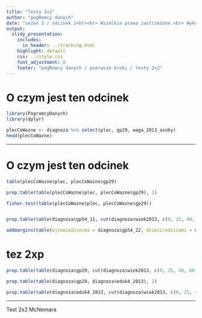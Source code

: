 ```yaml
---
title: "Testy 2x2"
author: "pogRomcy danych"
date: "sezon 3 / odcinek 2<br><br> Wszelkie prawa zastrzeżone.<br> Wykorzystanie możliwe wyłącznie za zgodą autora.  <br><br><br><br>Naciśnij `A` by zamienić slajdy na ciągły tekst. <br> Naciśnij `T` by wyświetlić spis treści."
output:
  slidy_presentation:
    includes:
      in_header: ../tracking.html
    highlight: default
    css: ../style.css
    font_adjustment: 0
    footer: "pogRomcy danych / pierwsze kroki / testy 2x2"
---
```


# O czym jest ten odcinek

```r
library(PogromcyDanych)
library(dplyr)

plecCoWazne <- diagnoza %>% select(plec, gp29, waga_2013_osoby)
head(plecCoWazne)
```


---

# O czym jest ten odcinek

```r
table(plecCoWazne$plec, plecCoWazne$gp29)

prop.table(table(plecCoWazne$plec, plecCoWazne$gp29), 1)

fisher.test(table(plecCoWazne$plec, plecCoWazne$gp29))


prop.table(table(diagnoza$gp54_11, cut(diagnoza$wiek2013, c(0, 25, 40, 60, 110))), 2)

addmargins(table(ojcowiedziecmi = diagnoza$gp54_22, dziecirodzicami = diagnoza$gp54_11))

```

# tez 2xp

```r

prop.table(table(diagnoza$gp29, cut(diagnoza$wiek2013, c(0, 25, 40, 60, 110))), 2)

prop.table(table(diagnoza$gp29, diagnoza$eduk4_2013), 2)

prop.table(table(diagnoza$eduk4_2013, cut(diagnoza$wiek2013, c(0, 25, 40, 60, 110)), diagnoza$gp29), 1:2)

```

---

Test 2x2 McNemara


